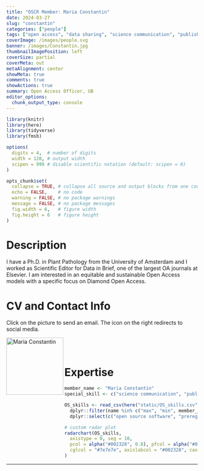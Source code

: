 ```yaml
---
title: "OSCR Member: Maria Constantin"
date: 2024-03-27
slug: "constantin"
categories: ["people"]
tags: ["open access", "data sharing", "science communication", "publishing", "UB"] # top 3 categories + unique + school
coverImage: /images/people.svg
banner: /images/Constantin.jpg
thumbnailImagePosition: left
coverSize: partial
coverMeta: out
metaAlignment: center
showMeta: true
comments: true
showActions: true
summary: Open Access Officer, UB
editor_options: 
  chunk_output_type: console
---
```


```r

library(knitr)
library(here)
library(tidyverse)
library(fmsb)

options(
  digits = 4,  # number of digits
  width = 120, # output width
  scipen = 999 # disable scientific notation (default: scipen = 0)
)

opts_chunk$set(
  collapse = TRUE, # collapse all source and output blocks from one code chunk into a single block
  echo = FALSE,    # no code
  warning = FALSE, # no package warnings
  message = FALSE, # no package messages
  fig.width = 6,   # figure width
  fig.height = 6   # figure height
)

```

# Description

I have a Ph.D. in Plant Pathology from the University of Amsterdam and I worked as Scientific Editor for Data in Brief, one of the largest OA journals at Elsevier. I am interested in an equitable and sustainable Open Access models with a specific focus on Diamond Open Access.
 
# CV and Contact Info

Click on the picture to send an email. The icon on the right redirects to social media.

<!-- EMAIL -->
<p>
  <a href="mailto:maria.constantin@eur.nl">
  <img border="0" alt="Maria Constantin" src="/images/Constantin.jpg" width="150" height="150" align="left">
  </a>
</p>

<!-- LINKEDIN -->
<p align="center">
  <a href="https://www.linkedin.com/in/mariaermioniconstantin/" class="fa fa-linkedin fa-2x" style="color:#000000;">
  </a>
</p>

<!-- TWITTER -->
<p align="center">
  <a href="https://twitter.com/meconstantin001" class="fa fa-twitter fa-2x">
  </a>
</p>

<BR><BR>

# Expertise

```r

member_name <- "Maria Constantin"
special_skill <- c("science communication", "publishing")

OS_skills <- read_csv(here("static/OS_skills.csv")) %>%
  dplyr::filter(name %in% c("max", "min", member_name)) %>%
  dplyr::select(c("open source software", "preregistration", "data sharing", "reproducible analysis", "data management", all_of(special_skill)), "open access")

# custom radar plot
radarchart(OS_skills,
  axistype = 0, seg = 10,
  pcol = alpha("#002328", 0.8), pfcol = alpha("#00B969", 0.6), plwd = 4, centerzero = TRUE, # polygon
  cglcol = "#7e7e7e", axislabcol = "#002328", caxislabels = seq(0, 10, 2), cglwd = 0.8 # grid
)

```

***


